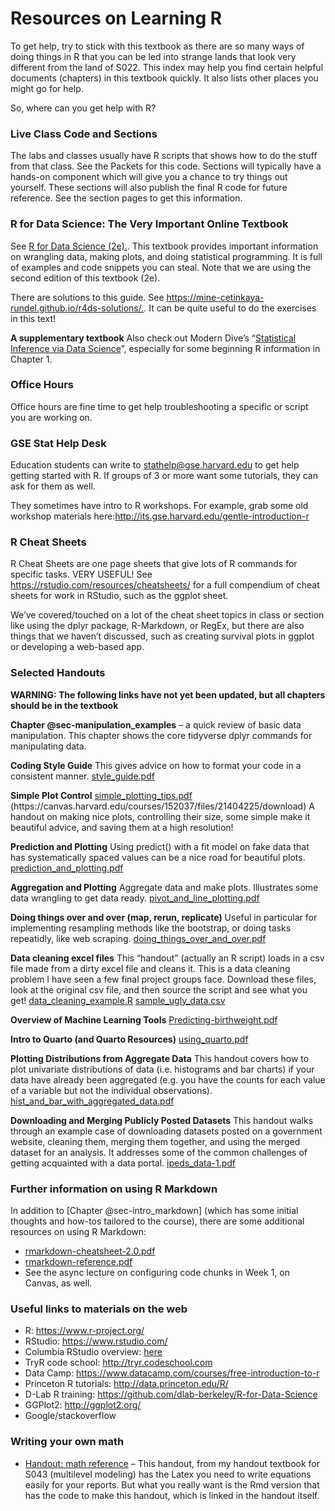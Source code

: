 # Resources on Learning R

To get help, try to stick with this textbook as there are so many ways of doing things in R that you can be led into strange lands that look very different from the land of S022. This index may help you find certain helpful documents (chapters) in this textbook quickly. It also lists other places you might go for help.

So, where can you get help with R?

### Live Class Code and Sections

The labs and classes usually have R scripts that shows how to do the stuff from that class. See the Packets for this code. Sections will typically have a hands-on component which will give you a chance to try things out yourself. These sections will also publish the final R code for future reference. See the section pages to get this information.

### R for Data Science: The Very Important Online Textbook

See [R for Data Science (2e).](https://r4ds.hadley.nz/). This textbook provides important information on wrangling data, making plots, and doing statistical programming. It is full of examples and code snippets you can steal. Note that we are using the second edition of this textbook (2e).

There are solutions to this guide. See [https://mine-cetinkaya-rundel.github.io/r4ds-solutions/.](https://mine-cetinkaya-rundel.github.io/r4ds-solutions/). It can be quite useful to do the exercises in this text!

**A supplementary textbook** Also check out Modern Dive's "[Statistical Inference via Data Science](https://moderndive.com/)", especially for some beginning R information in Chapter 1.

### Office Hours

Office hours are fine time to get help troubleshooting a specific or script you are working on.

### GSE Stat Help Desk

Education students can write to [stathelp\@gse.harvard.edu](mailto:stathelp@gse.harvard.edu) to get help getting started with R. If groups of 3 or more want some tutorials, they can ask for them as well.

They sometimes have intro to R workshops. For example, grab some old workshop materials here:<http://its.gse.harvard.edu/gentle-introduction-r>

### R Cheat Sheets

R Cheat Sheets are one page sheets that give lots of R commands for specific tasks. VERY USEFUL! See <https://rstudio.com/resources/cheatsheets/> for a full compendium of cheat sheets for work in RStudio, such as the ggplot sheet.

We've covered/touched on a lot of the cheat sheet topics in class or section like using the dplyr package, R-Markdown, or RegEx, but there are also things that we haven't discussed, such as creating survival plots in ggplot or developing a web-based app.

### Selected Handouts

**WARNING: The following links have not yet been updated, but all chapters should be in the textbook**

**Chapter @sec-manipulation_examples** -- a quick review of basic data manipulation. This chapter shows the core tidyverse dplyr commands for manipulating data.

**Coding Style Guide** This gives advice on how to format your code in a consistent manner. [style_guide.pdf](https://canvas.harvard.edu/courses/152037/files/21403964?wrap=1)

**Simple Plot Control** [simple_plotting_tips.pdf](https://canvas.harvard.edu/courses/152037/files/21404225?wrap=1)[ ](https://canvas.harvard.edu/courses/152037/files/21404225/download) (https://canvas.harvard.edu/courses/152037/files/21404225/download) A handout on making nice plots, controlling their size, some simple make it beautiful advice, and saving them at a high resolution!

**Prediction and Plotting** Using predict() with a fit model on fake data that has systematically spaced values can be a nice road for beautiful plots. [prediction_and_plotting.pdf](https://canvas.harvard.edu/courses/152037/files/21403883?wrap=1)

**Aggregation and Plotting** Aggregate data and make plots. Illustrates some data wrangling to get data ready. [pivot_and_line_plotting.pdf](https://canvas.harvard.edu/courses/152037/files/21403921?wrap=1)

**Doing things over and over (map, rerun, replicate)** Useful in particular for implementing resampling methods like the bootstrap, or doing tasks repeatidly, like web scraping. [doing_things_over_and_over.pdf](https://canvas.harvard.edu/courses/152037/files/21403971?wrap=1)

**Data cleaning excel files** This "handout" (actually an R script) loads in a csv file made from a dirty excel file and cleans it. This is a data cleaning problem I have seen a few final project groups face. Download these files, look at the original csv file, and then source the script and see what you get! [data_cleaning_example.R](https://canvas.harvard.edu/courses/152037/files/21404126?wrap=1) [sample_ugly_data.csv](https://canvas.harvard.edu/courses/152037/files/21403927?wrap=1)

**Overview of Machine Learning Tools** [Predicting-birthweight.pdf](https://canvas.harvard.edu/courses/152037/files/21404047?wrap=1)

**Intro to Quarto (and Quarto Resources)** [using_quarto.pdf](https://canvas.harvard.edu/courses/152037/files/21404230?wrap=1)

**Plotting Distributions from Aggregate Data** This handout covers how to plot univariate distributions of data (i.e. histograms and bar charts) if your data have already been aggregated (e.g. you have the counts for each value of a variable but not the individual observations). [hist_and_bar_with_aggregated_data.pdf](https://canvas.harvard.edu/courses/152037/files/21404162?wrap=1)

**Downloading and Merging Publicly Posted Datasets** This handout walks through an example case of downloading datasets posted on a government website, cleaning them, merging them together, and using the merged dataset for an analysis. It addresses some of the common challenges of getting acquainted with a data portal. [ipeds_data-1.pdf](https://canvas.harvard.edu/courses/152037/files/21404163?wrap=1)

### Further information on using R Markdown

In addition to [Chapter @sec-intro_markdown] (which has some initial thoughts and how-tos tailored to the course), there are some additional resources on using R Markdown:

-   [rmarkdown-cheatsheet-2.0.pdf](https://rmarkdown.rstudio.com/lesson-15.HTML)
-   [rmarkdown-reference.pdf](https://canvas.harvard.edu/courses/152037/files/21404131/download?wrap=1)
-   See the async lecture on configuring code chunks in Week 1, on Canvas, as well.

### Useful links to materials on the web

-   R: <https://www.r-project.org/>
-   RStudio: <https://www.rstudio.com/>
-   Columbia RStudio overview: [here](https://courseworks.columbia.edu/access/content/group/QMSSG4065_001_2015_1/RStudio/G4065.html)
-   TryR code school: [http://tryr.codeschool.com](http://tryr.codeschool.com/)
-   Data Camp: <https://www.datacamp.com/courses/free-introduction-to-r>
-   Princeton R tutorials: <http://data.princeton.edu/R/>
-   D-Lab R training: <https://github.com/dlab-berkeley/R-for-Data-Science>
-   GGPlot2: <http://ggplot2.org/>
-   Google/stackoverflow

### Writing your own math

-   [Handout: math reference](https://lmiratrix.github.io/MLM/math_reference.html) -- This handout, from my handout textbook for S043 (multilevel modeling) has the Latex you need to write equations easily for your reports. But what you really want is the Rmd version that has the code to make this handout, which is linked in the handout itself.
